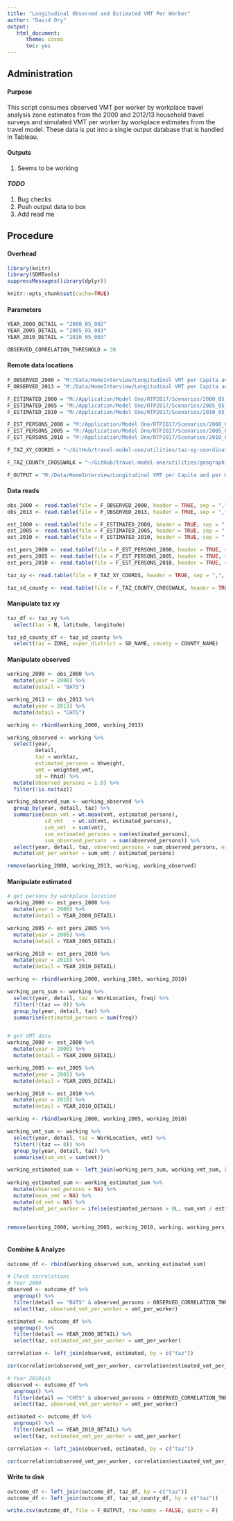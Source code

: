 ```yaml
---
title: "Longitudinal Observed and Estimated VMT Per Worker"
author: "David Ory"
output: 
   html_document:
      theme: cosmo
      toc: yes
---
```


## Administration

#### Purpose
This script consumes observed VMT per worker by workplace travel analysis zone estimates from the 2000 and 2012/13 household travel surveys and simulated VMT per worker by workplace estimates from the travel model.  These data is put into a single output database that is handled in Tableau. 


#### Outputs
1.  Seems to be working

#### _TODO_ 
1. Bug checks 
2. Push output data to box
3. Add read me

## Procedure

#### Overhead
```r
library(knitr)
library(SDMTools)
suppressMessages(library(dplyr))
```

```r
knitr::opts_chunk$set(cache=TRUE)
```

#### Parameters
```r
YEAR_2000_DETAIL = "2000_05_002"
YEAR_2005_DETAIL = "2005_05_003"
YEAR_2010_DETAIL = "2010_05_003"

OBSERVED_CORRELATION_THRESHOLD = 30

```


#### Remote data locations
```r
F_OBSERVED_2000 = "M:/Data/HomeInterview/Longitudinal VMT per Capita and per Worker/BATS2000_VMT_by_Person.csv"
F_OBSERVED_2013 = "M:/Data/HomeInterview/Longitudinal VMT per Capita and per Worker/CHTS2013_VMT_by_Person.csv"

F_ESTIMATED_2000 = "M:/Application/Model One/RTP2017/Scenarios/2000_05_002/OUTPUT/core_summaries/AutoTripsVMT_perOrigDestHomeWork.csv"
F_ESTIMATED_2005 = "M:/Application/Model One/RTP2017/Scenarios/2005_05_003/OUTPUT/core_summaries/AutoTripsVMT_perOrigDestHomeWork.csv"
F_ESTIMATED_2010 = "M:/Application/Model One/RTP2017/Scenarios/2010_05_003/OUTPUT/core_summaries/AutoTripsVMT_perOrigDestHomeWork.csv"

F_EST_PERSONS_2000 = "M:/Application/Model One/RTP2017/Scenarios/2000_05_002/OUTPUT/core_summaries/AutoTripsVMT_personsHomeWork.csv"
F_EST_PERSONS_2005 = "M:/Application/Model One/RTP2017/Scenarios/2005_05_003/OUTPUT/core_summaries/AutoTripsVMT_personsHomeWork.csv"
F_EST_PERSONS_2010 = "M:/Application/Model One/RTP2017/Scenarios/2010_05_003/OUTPUT/core_summaries/AutoTripsVMT_personsHomeWork.csv"

F_TAZ_XY_COORDS = "~/GitHub/travel-model-one/utilities/taz-xy-coordinates/taz_nodes_WGS84.csv"

F_TAZ_COUNTY_CROSSWALK = "~/GitHub/travel-model-one/utilities/geographies/taz-superdistrict-county.csv"

F_OUTPUT = "M:/Data/HomeInterview/Longitudinal VMT per Capita and per Worker/long-obs-est-vmt-per-worker.csv"

```

#### Data reads
```r
obs_2000 <- read.table(file = F_OBSERVED_2000, header = TRUE, sep = ",", stringsAsFactors = FALSE)
obs_2013 <- read.table(file = F_OBSERVED_2013, header = TRUE, sep = ",", stringsAsFactors = FALSE)

est_2000 <- read.table(file = F_ESTIMATED_2000, header = TRUE, sep = ",", stringsAsFactors = FALSE)
est_2005 <- read.table(file = F_ESTIMATED_2005, header = TRUE, sep = ",", stringsAsFactors = FALSE)
est_2010 <- read.table(file = F_ESTIMATED_2010, header = TRUE, sep = ",", stringsAsFactors = FALSE)

est_pers_2000 <- read.table(file = F_EST_PERSONS_2000, header = TRUE, sep = ",", stringsAsFactors = FALSE)
est_pers_2005 <- read.table(file = F_EST_PERSONS_2005, header = TRUE, sep = ",", stringsAsFactors = FALSE)
est_pers_2010 <- read.table(file = F_EST_PERSONS_2010, header = TRUE, sep = ",", stringsAsFactors = FALSE)

taz_xy <- read.table(file = F_TAZ_XY_COORDS, header = TRUE, sep = ",", stringsAsFactors = FALSE)

taz_sd_county <- read.table(file = F_TAZ_COUNTY_CROSSWALK, header = TRUE, sep = ",", stringsAsFactors = FALSE)

```

#### Manipulate taz xy
```r
taz_df <- taz_xy %>%
  select(taz = N, latitude, longitude)

taz_sd_county_df <- taz_sd_county %>%
  select(taz = ZONE, super_district = SD_NAME, county = COUNTY_NAME)
```


#### Manipulate observed
```r
working_2000 <- obs_2000 %>%
  mutate(year = 2000) %>%
  mutate(detail = "BATS")

working_2013 <- obs_2013 %>%
  mutate(year = 2013) %>%
  mutate(detail = "CHTS")

working <- rbind(working_2000, working_2013)

working_observed <- working %>%
  select(year, 
         detail, 
         taz = worktaz, 
         estimated_persons = hhweight, 
         vmt = weighted_vmt,
         id = hhid) %>%
  mutate(observed_persons = 1.0) %>%
  filter(!is.na(taz))

working_observed_sum <- working_observed %>%
  group_by(year, detail, taz) %>%
  summarise(mean_vmt = wt.mean(vmt, estimated_persons),
            sd_vmt   = wt.sd(vmt, estimated_persons),
            sum_vmt  = sum(vmt),
            sum_estimated_persons = sum(estimated_persons),
            sum_observed_persons  = sum(observed_persons)) %>%
  select(year, detail, taz, observed_persons = sum_observed_persons, estimated_persons = sum_estimated_persons, mean_vmt, sd_vmt, sum_vmt) %>%
  mutate(vmt_per_worker = sum_vmt / estimated_persons)

remove(working_2000, working_2013, working, working_observed)

```

#### Manipulate estimated
```r
# get persons by workplace location
working_2000 <- est_pers_2000 %>%
  mutate(year = 2000) %>%
  mutate(detail = YEAR_2000_DETAIL)

working_2005 <- est_pers_2005 %>%
  mutate(year = 2005) %>%
  mutate(detail = YEAR_2005_DETAIL)

working_2010 <- est_pers_2010 %>%
  mutate(year = 2010) %>%
  mutate(detail = YEAR_2010_DETAIL)

working <- rbind(working_2000, working_2005, working_2010)

working_pers_sum <- working %>%
  select(year, detail, taz = WorkLocation, freq) %>%
  filter(!(taz == 0)) %>%
  group_by(year, detail, taz) %>%
  summarise(estimated_persons = sum(freq))


# get VMT data
working_2000 <- est_2000 %>%
  mutate(year = 2000) %>%
  mutate(detail = YEAR_2000_DETAIL)

working_2005 <- est_2005 %>%
  mutate(year = 2005) %>%
  mutate(detail = YEAR_2005_DETAIL)

working_2010 <- est_2010 %>%
  mutate(year = 2010) %>%
  mutate(detail = YEAR_2010_DETAIL)

working <- rbind(working_2000, working_2005, working_2010)

working_vmt_sum <- working %>%
  select(year, detail, taz = WorkLocation, vmt) %>%
  filter(!(taz == 0)) %>%
  group_by(year, detail, taz) %>%
  summarise(sum_vmt = sum(vmt))

working_estimated_sum <- left_join(working_pers_sum, working_vmt_sum, by = c("year", "detail", "taz"))
  
working_estimated_sum <- working_estimated_sum %>%
  mutate(observed_persons = NA) %>%
  mutate(mean_vmt = NA) %>%
  mutate(sd_vmt = NA) %>%
  mutate(vmt_per_worker = ifelse(estimated_persons > 0L, sum_vmt / estimated_persons, NA))


remove(working_2000, working_2005, working_2010, working, working_pers_sum, working_vmt_sum)
  

```

#### Combine & Analyze
```r
outcome_df <- rbind(working_observed_sum, working_estimated_sum)

# Check correlations
# Year 2000
observed <- outcome_df %>%
  ungroup() %>%
  filter(detail == "BATS" & observed_persons > OBSERVED_CORRELATION_THRESHOLD) %>%
  select(taz, observed_vmt_per_worker = vmt_per_worker)

estimated <- outcome_df %>%
  ungroup() %>%
  filter(detail == YEAR_2000_DETAIL) %>%
  select(taz, estimated_vmt_per_worker = vmt_per_worker)

correlation <- left_join(observed, estimated, by = c("taz"))

cor(correlation$observed_vmt_per_worker, correlation$estimated_vmt_per_worker)

# Year 2010ish
observed <- outcome_df %>%
  ungroup() %>%
  filter(detail == "CHTS" & observed_persons > OBSERVED_CORRELATION_THRESHOLD) %>%
  select(taz, observed_vmt_per_worker = vmt_per_worker)

estimated <- outcome_df %>%
  ungroup() %>%
  filter(detail == YEAR_2010_DETAIL) %>%
  select(taz, estimated_vmt_per_worker = vmt_per_worker)

correlation <- left_join(observed, estimated, by = c("taz"))

cor(correlation$observed_vmt_per_worker, correlation$estimated_vmt_per_worker)


```

#### Write to disk
```r
outcome_df <- left_join(outcome_df, taz_df, by = c("taz"))
outcome_df <- left_join(outcome_df, taz_sd_county_df, by = c("taz"))

write.csv(outcome_df, file = F_OUTPUT, row.names = FALSE, quote = F)

```